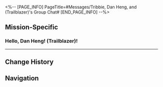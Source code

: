 <%-- [PAGE_INFO]
PageTitle=#Messages/Tribbie, Dan Heng, and (Trailblazer)'s Group Chat#
[END_PAGE_INFO] --%>
{{Messages Infobox
|id           = 176
|image        = NPC Tribbie, Dan Heng, and (Trailblazer)'s Group Chat Icon.png
|type         = Group
|participants = [[Trailblazer]]; [[Tribbie]]
|faction      = Others
}}

==Mission-Specific==
===Hello, Dan Heng! (Trailblazer)!===
{{Messages
|start_condition = 
|text =
:'''Tribbie:''' Hello, Dan Heng! (Trailblazer)!
:'''Tribbie:''' How's Marmoreal Market looking to you guys?
:{Choice} We've wandered plenty
::'''(Trailblazer):''' We've wandered plenty. Run into lots of interesting people and things
:{Choice} Plenty of interesting people
::'''(Trailblazer):''' We've wandered plenty. Run into lots of interesting people and things
:'''Tribbie:''' That's nice! As long as you enjoyed yourself
:'''Tribbie:''' The baths have also returned to their original bustling state from before the war. Once you're done walking around, come find us back at Marmoreal Palace
:'''Tribbie:''' Aglaea's prepared a huge gift for you!
}}
----

==Change History==
{{Change History|3.0}}

==Navigation==
{{Messages Navbox}}